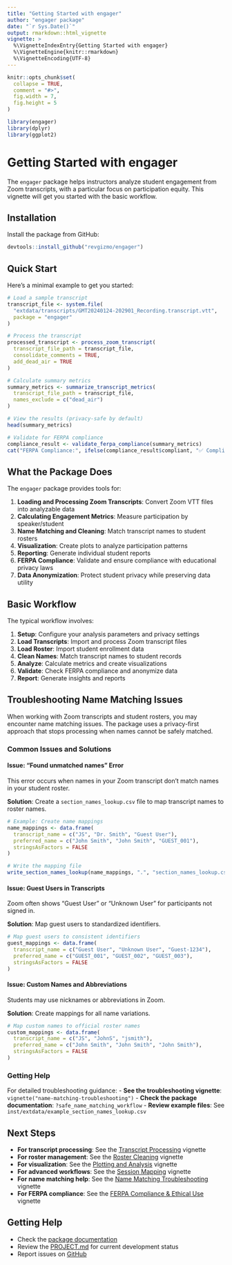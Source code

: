```yaml
---
title: "Getting Started with engager"
author: "engager package"
date: "`r Sys.Date()`"
output: rmarkdown::html_vignette
vignette: >
  %\VignetteIndexEntry{Getting Started with engager}
  %\VignetteEngine{knitr::rmarkdown}
  %\VignetteEncoding{UTF-8}
---
```


```r
knitr::opts_chunk$set(
  collapse = TRUE,
  comment = "#>",
  fig.width = 7,
  fig.height = 5
)
```

```r
library(engager)
library(dplyr)
library(ggplot2)
```

# Getting Started with engager

The `engager` package helps instructors analyze student engagement from Zoom transcripts, with a particular focus on participation equity. This vignette will get you started with the basic workflow.

## Installation

Install the package from GitHub:

```r
devtools::install_github("revgizmo/engager")
```

## Quick Start

Here's a minimal example to get you started:

```r
# Load a sample transcript
transcript_file <- system.file(
  "extdata/transcripts/GMT20240124-202901_Recording.transcript.vtt",
  package = "engager"
)

# Process the transcript
processed_transcript <- process_zoom_transcript(
  transcript_file_path = transcript_file,
  consolidate_comments = TRUE,
  add_dead_air = TRUE
)

# Calculate summary metrics
summary_metrics <- summarize_transcript_metrics(
  transcript_file_path = transcript_file,
  names_exclude = c("dead_air")
)

# View the results (privacy-safe by default)
head(summary_metrics)

# Validate for FERPA compliance
compliance_result <- validate_ferpa_compliance(summary_metrics)
cat("FERPA Compliance:", ifelse(compliance_result$compliant, "✅ Compliant", "⚠️  Issues found"), "\n")
```

## What the Package Does

The `engager` package provides tools for:

1. **Loading and Processing Zoom Transcripts**: Convert Zoom VTT files into analyzable data
2. **Calculating Engagement Metrics**: Measure participation by speaker/student
3. **Name Matching and Cleaning**: Match transcript names to student rosters
4. **Visualization**: Create plots to analyze participation patterns
5. **Reporting**: Generate individual student reports
6. **FERPA Compliance**: Validate and ensure compliance with educational privacy laws
7. **Data Anonymization**: Protect student privacy while preserving data utility

## Basic Workflow

The typical workflow involves:

1. **Setup**: Configure your analysis parameters and privacy settings
2. **Load Transcripts**: Import and process Zoom transcript files
3. **Load Roster**: Import student enrollment data
4. **Clean Names**: Match transcript names to student records
5. **Analyze**: Calculate metrics and create visualizations
6. **Validate**: Check FERPA compliance and anonymize data
7. **Report**: Generate insights and reports

## Troubleshooting Name Matching Issues

When working with Zoom transcripts and student rosters, you may encounter name matching issues. The package uses a privacy-first approach that stops processing when names cannot be safely matched.

### Common Issues and Solutions

#### Issue: "Found unmatched names" Error

This error occurs when names in your Zoom transcript don't match names in your student roster.

**Solution**: Create a `section_names_lookup.csv` file to map transcript names to roster names.

```r
# Example: Create name mappings
name_mappings <- data.frame(
  transcript_name = c("JS", "Dr. Smith", "Guest User"),
  preferred_name = c("John Smith", "John Smith", "GUEST_001"),
  stringsAsFactors = FALSE
)

# Write the mapping file
write_section_names_lookup(name_mappings, ".", "section_names_lookup.csv")
```

#### Issue: Guest Users in Transcripts

Zoom often shows "Guest User" or "Unknown User" for participants not signed in.

**Solution**: Map guest users to standardized identifiers.

```r
# Map guest users to consistent identifiers
guest_mappings <- data.frame(
  transcript_name = c("Guest User", "Unknown User", "Guest-1234"),
  preferred_name = c("GUEST_001", "GUEST_002", "GUEST_003"),
  stringsAsFactors = FALSE
)
```

#### Issue: Custom Names and Abbreviations

Students may use nicknames or abbreviations in Zoom.

**Solution**: Create mappings for all name variations.

```r
# Map custom names to official roster names
custom_mappings <- data.frame(
  transcript_name = c("JS", "JohnS", "jsmith"),
  preferred_name = c("John Smith", "John Smith", "John Smith"),
  stringsAsFactors = FALSE
)
```

### Getting Help

For detailed troubleshooting guidance:
- **See the troubleshooting vignette**: `vignette("name-matching-troubleshooting")`
- **Check the package documentation**: `?safe_name_matching_workflow`
- **Review example files**: See `inst/extdata/example_section_names_lookup.csv`

## Next Steps

- **For transcript processing**: See the [Transcript Processing](transcript-processing.html) vignette
- **For roster management**: See the [Roster Cleaning](roster-cleaning.html) vignette  
- **For visualization**: See the [Plotting and Analysis](plotting.html) vignette
- **For advanced workflows**: See the [Session Mapping](session-mapping.html) vignette
- **For name matching help**: See the [Name Matching Troubleshooting](name-matching-troubleshooting.html) vignette
- **For FERPA compliance**: See the [FERPA Compliance & Ethical Use](ferpa-ethics.html) vignette

## Getting Help

- Check the [package documentation](https://revgizmo.github.io/engager/)
- Review the [PROJECT.md](https://github.com/revgizmo/engager_cursor/blob/main/PROJECT.md) for current development status
- Report issues on [GitHub](https://github.com/revgizmo/engager_cursor/issues)
